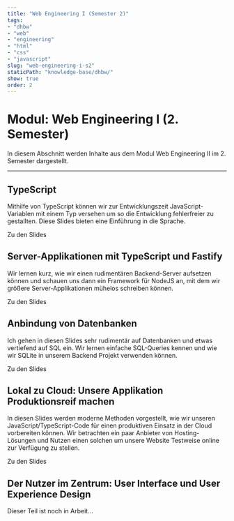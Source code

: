 ```yaml
---
title: "Web Engineering I (Semester 2)"
tags: 
- "dhbw"
- "web"
- "engineering"
- "html"
- "css"
- "javascript"
slug: "web-engineering-i-s2"
staticPath: "knowledge-base/dhbw/"
show: true
order: 2
---
```


# Modul: Web Engineering I (2. Semester)

In diesem Abschnitt werden Inhalte aus dem Modul Web Engineering II im 2. Semester dargestellt.

---

## TypeScript

Mithilfe von TypeScript können wir zur Entwicklungszeit JavaScript-Variablen mit einem Typ versehen um so die Entwicklung fehlerfreier zu gestallten.
Diese Slides bieten eine Einführung in die Sprache.

<Card to="/slides/flexi-pool/01-typescript" color="blue">Zu den Slides</Card>
<Spacer />

## Server-Applikationen mit TypeScript und Fastify

Wir lernen kurz, wie wir einen rudimentären Backend-Server aufsetzen können und schauen uns dann ein Framework für NodeJS an, mit dem wir größere Server-Applikationen mühelos schreiben können.

<Card to="/slides/flexi-pool/02-backend-development" color="blue">Zu den Slides</Card>
<Spacer />

## Anbindung von Datenbanken

Ich gehen in diesen Slides sehr rudimentär auf Datenbanken und etwas vertiefend auf SQL ein. Wir lernen einfache SQL-Queries kennen und wie wir SQLite in unserem Backend Projekt verwenden können.

<Card to="/slides/flexi-pool/03-using-databases" color="blue">Zu den Slides</Card>
<Spacer />

## Lokal zu Cloud: Unsere Applikation Produktionsreif machen

In diesen Slides werden moderne Methoden vorgestellt, wie wir unseren JavaScript/TypeScript-Code für einen produktiven Einsatz in der Cloud vorbereiten können.
Wir betrachten ein paar Anbieter von Hosting-Lösungen und Nutzen einen solchen um unsere Website Testweise online zur Verfügung zu stellen.

<Card to="/slides/flexi-pool/04-deployment-and-production" color="blue">Zu den Slides</Card>
<Spacer />

## Der Nutzer im Zentrum: User Interface und User Experience Design

Dieser Teil ist noch in Arbeit...